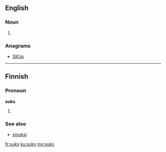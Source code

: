 ==English==

===Noun===
{{head|en|plural}}

# {{plural of|suk|lang=en|nocat=1}}

===Anagrams===
* [[SKUs#English|SKUs]]

----

==Finnish==

===Pronoun===
'''suks'''

# {{context|colloquial|lang=fi}} {{fi-form of|sinä|type=pronoun|case=translative}}

===See also===

* [[sinuksi#Finnish|sinuksi]]

[[fr:suks]]
[[ku:suks]]
[[my:suks]]